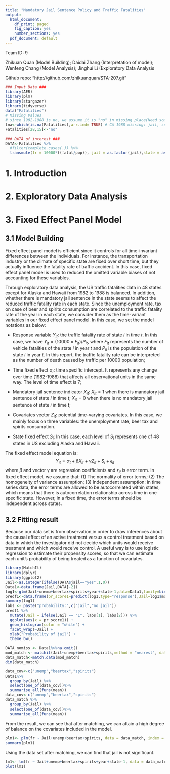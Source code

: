 ---
title: "Mandatory Jail Sentence Policy and Traffic Fatalities"
output:
  html_document:
    df_print: paged
    fig_caption: yes
    number_sections: yes
  pdf_document: default
---

Team ID: 9

Zhikuan Quan (Model Building); Daidai Zhang (Interpretation of model); Wenfeng Chang (Model Analysis); Jinghui Li (Exploratory Data Analysis

Github repo: "http://github.com/zhikuanquan/STA-207.git"

```{r,echo=FALSE,include=FALSE}
### Input Data ###
library(AER)
library(plm)
library(stargazer)
library(tidyverse)
data("Fatalities")
# Missing Values
# since 1982-1988 is no, we assume it is "no" in missing place(Need some paper/law to ensure)
tna<-which(is.na(Fatalities),arr.ind= TRUE) # CA 1988 missing: jail, service
Fatalities[28,15]<-"no" 

### DATA of interest ###
DATA<-Fatalities %>%
  #filter(complete.cases(.)) %>%
  transmute(fr = 10000*((fatal/pop)), jail = as.factor(jail),state = as.factor(state), year = as.factor(year),beertax = beertax,emppop = emppop,miles = miles,income = income,drinkage = as.factor(floor(drinkage)), unemp=unemp, spirits = spirits,service = as.factor(service),breath=as.factor(breath),afatal=10000*(afatal/pop))

```

# 1. Introduction


# 2. Exploratory Data Analysis


# 3. Fixed Effect Panel Model
## 3.1 Model Building
Fixed effect panel model is efficient since it controls for all time-invariant differences between the individuals. For instance, the transportation industry or the climate of specific state are fixed over short time, but they actually influence the fatality rate of traffic accident. In this case, fixed effect panel model is used to reduced the omitted variable biases of not accounting for these variables. 

Through exploratory data analysis, the US traffic fatalities data in 48 states except for Alaska and Hawaii from 1982 to 1988 is balanced. In addition, whether there is mandatory jail sentence in the state seems to affect the reduced traffic fatality rate in each state. Since the unemployment rate, tax on case of beer and spirits consumption are correlated to the traffic fatality rate of the year in each state, we consider them as the time-variant variables in our fixed effect panel model. In this case, we set the model notations as below:

- Response variable $Y_{it}$: the traffic fatality rate of state $i$ in time $t$. In this case, we have $Y_{it}=(10000\times F_{it})/P_{it}$, where $F_{it}$ represents the number of vehicle fatalities of the state $i$ in year $t$ and $P_{it}$ is the population of the state $i$ in year $t$. In this report, the traffic fatality rate can be interpreted as the number of death caused by traffic per 10000 population;

- Time fixed effect $\alpha_t$: time specific intercept. It represents any change over time (1982-1988) that affects all observational units in the same way. The level of time effect is 7;

- Mandatory jail sentence indicator $X_{it}$: $X_{it}=1$ when there is mandatory jail sentence of state $i$ in time $t$; $X_{it}=0$ when there is no mandatory jail sentence of state $i$ in time $t$;  

- Covariates vector $Z_{it}$: potential time-varying covariates. In this case, we mainly focus on three variables: the unemployment rate, beer tax and spirits consumption.

- State fixed effect $S_i$: In this case, each level of $S_i$ represents one of 48 states in US excluding Alaska and Hawaii.

The fixed effect model equation is:
$$Y_{it}=\alpha_t+\beta X_{it}+\gamma Z_{it}+S_i+\epsilon_{it}$$
where $\beta$ and vector $\gamma$ are regression coefficients and $\epsilon_{it}$ is error term. In fixed effect model, we assume that: (1) The normality of error terms; (2) The homogeneity of variance assumption; (3) Independent assumption: in time series data, the error terms are allowed to be autocorrelated within states, which means that there is autocorrelation relationship across time in one specific state. However, in a fixed time, the error terms should be independent across states.

## 3.2 Fitting result
Because our data set is from observation,in order to draw inferences about the causal effect of an active treatment versus a control treatment based on data in which the investigator did not decide which units would receive treatment and which would receive control. A useful way is to use logistic regression to estimate their propensity scores, so that we can estimate each unit’s probability of being treated as a function of covariates.

```{r,echo=FALSE}
library(MatchIt)
library(dplyr)
library(ggplot2)
Jail<-as.integer(ifelse(DATA$jail=="yes",1,0))
Data1<-data.frame(Jail,DATA[-2])
log1<-glm(Jail~unemp+beertax+spirits+year+state-1,data=Data1,family=binomial())
predf1<-data.frame(pr_score1=predict(log1,type="response"),Jail=log1$model$Jail)
summary(log1)
labs <- paste("probability:",c("jail","no jail"))
predf1 %>%
  mutate(Jail = ifelse(Jail == "1", labs[1], labs[2])) %>%
  ggplot(aes(x = pr_score1)) +
  geom_histogram(color = "white") +
  facet_wrap(~Jail) +
  xlab("Probability of jail") +
  theme_bw()

```


```{r,echo=FALSE}
DATA_nomiss <- Data1%>%na.omit()
mod_match <- matchit(Jail~unemp+beertax+spirits,method = "nearest", data = DATA_nomiss)
data_match<-match.data(mod_match)
dim(data_match)
```

```{r}
data_cov<-c("unemp","beertax","spirits")
Data1%>%
  group_by(Jail) %>%
  select(one_of(data_cov))%>%
  summarise_all(funs(mean))
data_cov<-c("unemp","beertax","spirits")
data_match %>%
  group_by(Jail) %>%
  select(one_of(data_cov))%>%
  summarise_all(funs(mean))
```

From the result, we can see that after matching,  we can attain a high degree of balance on the covariates included in the model.

```{r}
plm1<- plm(fr ~ Jail+unemp+beertax+spirits, data = data_match, index = c("state","year"),model = "within", effect = "twoways")
summary(plm1)
```
Using the data set after matching, we can find that jail is not significant.

```{r}
lm1<- lm(fr ~ Jail+unemp+beertax+spirits+year+state-1, data = data_match)
plot(lm1)

```





